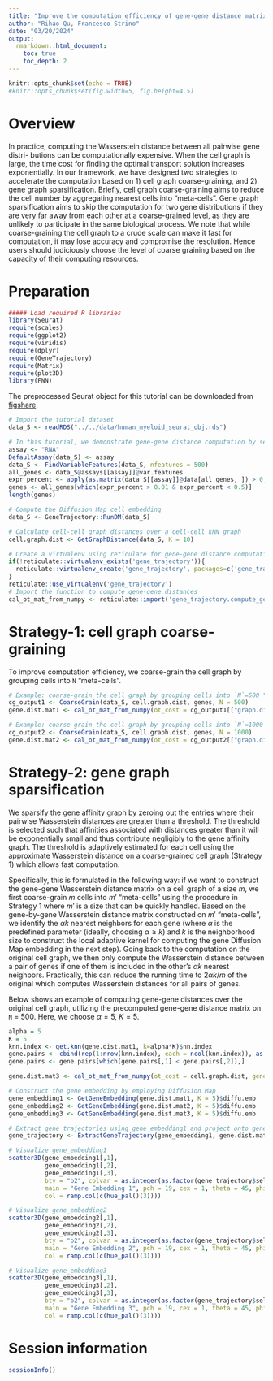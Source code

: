 ```yaml
---
title: "Improve the computation efficiency of gene-gene distance matrix"
author: "Rihao Qu, Francesco Strino"
date: "03/20/2024"
output: 
  rmarkdown::html_document:
    toc: true
    toc_depth: 2
---
```

  
```r
knitr::opts_chunk$set(echo = TRUE)
#knitr::opts_chunk$set(fig.width=5, fig.height=4.5) 
```

# Overview
In practice, computing the Wasserstein distance between all pairwise gene distri- butions can be computationally expensive. When the cell graph is large, the time cost for finding the optimal transport solution increases exponentially. In our framework, we have designed two strategies to accelerate the computation based on 1) cell graph coarse-graining, and 2) gene graph sparsification. Briefly, cell graph coarse-graining aims to reduce the cell number by aggregating nearest cells into “meta-cells”. Gene graph sparsification aims to skip the computation for two gene distributions if they are very far away from each other at a coarse-grained level, as they are unlikely to participate in the same biological process. We note that while coarse-graining the cell graph to a crude scale can make it fast for computation, it may lose accuracy and compromise the resolution. Hence users should judiciously choose the level of coarse graining based on the capacity of their computing resources.

# Preparation
```r
##### Load required R libraries
library(Seurat)
require(scales)
require(ggplot2)
require(viridis)
require(dplyr)
require(GeneTrajectory)
require(Matrix)
require(plot3D)
library(FNN)
```

The preprocessed Seurat object for this tutorial can be downloaded from [figshare](https://figshare.com/articles/dataset/Processed_Seurat_objects_for_GeneTrajectory_inference_Gene_Trajectory_Inference_for_Single-cell_Data_by_Optimal_Transport_Metrics_/25243225).

```r
# Import the tutorial dataset
data_S <- readRDS("../../data/human_myeloid_seurat_obj.rds")

# In this tutorial, we demonstrate gene-gene distance computation by selecting the genes expressed by 1% to 50% of cells among the top 500 variable genes. 
assay <- "RNA"
DefaultAssay(data_S) <- assay
data_S <- FindVariableFeatures(data_S, nfeatures = 500)
all_genes <- data_S@assays[[assay]]@var.features
expr_percent <- apply(as.matrix(data_S[[assay]]@data[all_genes, ]) > 0, 1, sum)/ncol(data_S)
genes <- all_genes[which(expr_percent > 0.01 & expr_percent < 0.5)]
length(genes)

# Compute the Diffusion Map cell embedding
data_S <- GeneTrajectory::RunDM(data_S)

# Calculate cell-cell graph distances over a cell-cell kNN graph
cell.graph.dist <- GetGraphDistance(data_S, K = 10)

# Create a virtualenv using reticulate for gene-gene distance computation
if(!reticulate::virtualenv_exists('gene_trajectory')){
  reticulate::virtualenv_create('gene_trajectory', packages=c('gene_trajectory'))
}
reticulate::use_virtualenv('gene_trajectory')
# Import the function to compute gene-gene distances
cal_ot_mat_from_numpy <- reticulate::import('gene_trajectory.compute_gene_distance_cmd')$cal_ot_mat_from_numpy
```

# Strategy-1: cell graph coarse-graining
To improve computation efficiency, we coarse-grain the cell graph by grouping cells into `N` "meta-cells".
```r
# Example: coarse-grain the cell graph by grouping cells into `N`=500 "meta-cells"
cg_output1 <- CoarseGrain(data_S, cell.graph.dist, genes, N = 500)
gene.dist.mat1 <- cal_ot_mat_from_numpy(ot_cost = cg_output1[["graph.dist"]], gene_expr = cg_output1[["gene.expression"]])

# Example: coarse-grain the cell graph by grouping cells into `N`=1000 "meta-cells", which will take a longer time to complete as compared with using `N`=500 "meta-cells". However, it can better preserve the local geometry of the cell graph.
cg_output2 <- CoarseGrain(data_S, cell.graph.dist, genes, N = 1000)
gene.dist.mat2 <- cal_ot_mat_from_numpy(ot_cost = cg_output2[["graph.dist"]], gene_expr = cg_output2[["gene.expression"]])
```


# Strategy-2: gene graph sparsification
We sparsify the gene affinity graph by zeroing out the entries where their pairwise Wasserstein distances are greater than a threshold. The threshold is selected such that affinities associated with distances greater than it will be exponentially small and thus contribute negligibly to the gene affinity graph. The threshold is adaptively estimated for each cell using the approximate Wasserstein distance on a coarse-grained cell graph (Strategy 1) which allows fast computation.

Specifically, this is formulated in the following way: if we want to construct the gene-gene Wasserstein distance matrix on a cell graph of a size $m$, we first coarse-grain $m$ cells into $m′$ “meta-cells” using the procedure in Strategy 1 where $m′$ is a size that can be quickly handled. Based on the gene-by-gene Wasserstein distance matrix constructed on $m′$ “meta-cells”, we identify the $αk$ nearest neighbors for each gene (where $α$ is the predefined parameter (ideally, choosing $α \geq k$) and $k$ is the neighborhood size to construct the local adaptive kernel for computing the gene Diffusion Map embedding in the next step). Going back to the computation on the original cell graph, we then only compute the Wasserstein distance between a pair of genes if one of them is included in the other’s $αk$ nearest neighbors. Practically, this can reduce the running time to $2αk/m$ of the original which computes Wasserstein distances for all pairs of genes.

Below shows an example of computing gene-gene distances over the original cell graph, utilizing the precomputed gene-gene distance matrix on `N` = 500. Here, we choose $α=5$, $K=5$.

```r
alpha = 5
K = 5
knn.index <- get.knn(gene.dist.mat1, k=alpha*K)$nn.index 
gene.pairs <- cbind(rep(1:nrow(knn.index), each = ncol(knn.index)), as.integer(t(knn.index)))
gene.pairs <- gene.pairs[which(gene.pairs[,1] < gene.pairs[,2]),]

gene.dist.mat3 <- cal_ot_mat_from_numpy(ot_cost = cell.graph.dist, gene_expr = t(as.matrix(data_S[[assay]]@data[genes,])), gene_pairs = gene.pairs-1L) # Here, using -1L is to match the indexing criterion in Python.
```



```r
# Construct the gene embedding by employing Diffusion Map
gene_embedding1 <- GetGeneEmbedding(gene.dist.mat1, K = 5)$diffu.emb
gene_embedding2 <- GetGeneEmbedding(gene.dist.mat2, K = 5)$diffu.emb
gene_embedding3 <- GetGeneEmbedding(gene.dist.mat3, K = 5)$diffu.emb

# Extract gene trajectories using gene_embedding1 and project onto gene_embedding2 and gene_embedding3 for visual comparison
gene_trajectory <- ExtractGeneTrajectory(gene_embedding1, gene.dist.mat1, N = 3, t.list = c(4,7,7), K = 5)

# Visualize gene_embedding1
scatter3D(gene_embedding1[,1],
          gene_embedding1[,2],
          gene_embedding1[,3],
          bty = "b2", colvar = as.integer(as.factor(gene_trajectory$selected))-1,
          main = "Gene Embedding 1", pch = 19, cex = 1, theta = 45, phi = 0,
          col = ramp.col(c(hue_pal()(3))))

# Visualize gene_embedding2
scatter3D(gene_embedding2[,1],
          gene_embedding2[,2],
          gene_embedding2[,3],
          bty = "b2", colvar = as.integer(as.factor(gene_trajectory$selected))-1,
          main = "Gene Embedding 2", pch = 19, cex = 1, theta = 45, phi = 0,
          col = ramp.col(c(hue_pal()(3))))

# Visualize gene_embedding3
scatter3D(gene_embedding3[,1],
          gene_embedding3[,2],
          gene_embedding3[,3],
          bty = "b2", colvar = as.integer(as.factor(gene_trajectory$selected))-1,
          main = "Gene Embedding 3", pch = 19, cex = 1, theta = 45, phi = 0,
          col = ramp.col(c(hue_pal()(3))))
```



# Session information
```r
sessionInfo()
```